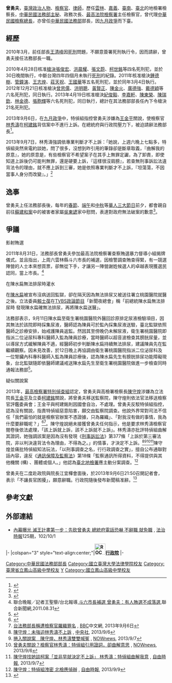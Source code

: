 {{Infobox_officeholder
| name = 曾勇夫
| image name = Tseng Yung-fu.jpg
| width = 200px
| office = {{ROC}}第21任[[中華民國法務部|法務部部長]]
| term_start = 2010年3月21日
| term_end = 2013年9月6日
| premierroc  = [[吳敦義|吳敦義]]<br>[[陳冲_(臺灣)|陳沖]]<br>[[江宜樺|江宜樺]]
| predecessor  = [[王清峰|王清峰]]
| successor = [[羅瑩雪|羅瑩雪]]
| sex = 男
| different name = 勇伯<ref>[http://www.appledaily.com.tw/realtimenews/article/new/20130906/254821/ 【動新聞】「勇伯說OK了」 特偵認定曾勇夫關說] {{Wayback|url=http://www.appledaily.com.tw/realtimenews/article/new/20130906/254821/ |date=20140413123937 }}，蘋果日報，2013年9月6日</ref>
| party = {{nonp}}
| now = 
| citizenship = {{TWN}}
| Native place =
| nationality = {{ROC}}
| date of birth = {{Birth date and age|1943|1|12}}
| place of birth ={{TWN-JPN}}[[高雄州|高雄州]]
| educate = 
*[[國立鳳山高級中學|臺灣省立鳳山高級中學]]
*[[國立臺灣大學|國立臺灣大學]]法律學系
*特種考試人事行政及主計人員考試乙等考試人事行政科及格
*特種考試司法人員考試乙等考試推事檢察官科及格
*司法官訓練所11期結業
| past = 
*[[臺灣雲林地方法院|臺灣雲林地方法院]]檢察署檢察長<br><span style="color: blue;">(1989年-1992年)</span>
*[[臺灣嘉義地方法院|臺灣嘉義地方法院]]檢察署檢察長<br><span style="color: blue;">(1992年-1993年)</span>
*[[臺灣臺南地方法院|臺灣臺南地方法院]]檢察署檢察長<br><span style="color: blue;">(1993年-1996年)</span>
*[[中華民國法務部|法務部]]主任秘書<br><span style="color: blue;">(1996年 - 1997年)</span>
*[[臺灣臺北地方法院|臺灣臺北地方法院]]檢察署檢察長<br><span style="color: blue;">(1997年-1999年)</span>
*法務部政務次長<br><span style="color: blue;">(1999年-2000年)</span>
*最高法院檢察署主任檢察官<br><span style="color: blue;">(2000年-2010年3月22日)</span>
*最高法院檢察署代理[[檢察總長|檢察總長]]<br><span style="color: blue;">(2010年1月26日-2010年3月21日)</span>
*法務部（第17任）部長<br><span style="color: blue;">(2010年3月22日-2013年9月6日)</span>
}}
'''曾勇夫'''{{BD|1943年|1月12日|catIdx=Z曾}}，[[臺灣|臺灣]][[政治人物|政治人物]]、[[檢察官|檢察官]]、[[律師|律師]]，歷任[[臺灣雲林地方法院|雲林]]、[[臺灣嘉義地方法院|嘉義]]、[[臺灣臺南地方法院|臺南]]、[[臺灣臺北地方法院|臺北]]的地檢署檢察長，[[中華民國法務部|中華民國法務部]][[主秘|主秘]]、政務次長、[[中華民國最高法院|最高法院]][[中華民國最高法院檢察署|檢察署]]主任檢察官，曾代理[[最高法院檢察署檢察總長|中華民國檢察總長]]，亦曾任[[中華民國|中華民國]][[中華民國法務部|法務部]]部長，因[[九月政爭|九月政爭]]而下臺。

==經歷==
2010年3月，前任部長[[王清峰|王清峰]]因[[中華民國死刑制度|死刑]]問題，不願意簽署死刑執行令，因而請辭，曾勇夫接任法務部長一職。

2010年4月28日核准[[槍決|槍決]][[張俊宏|張俊宏]]、[[洪晨耀|洪晨耀]]、[[張文蔚|張文蔚]]、[[柯世銘|柯世銘]]等四名死刑犯，並於30日晚間執行，中斷台灣四年四個月未執行[[死刑|死刑]]的紀錄。2011年核准槍決[[鍾德樹|鍾德樹]]、[[管鐘演|管鐘演]]、[[王志煌|王志煌]]、[[莊天祝|莊天祝]]、[[王國華|王國華]]等五名死刑犯，並於同年3月4日執行。2012年12月21日核准槍決[[曾思儒|曾思儒]]、[[洪明聰|洪明聰]]、[[黃賢正|黃賢正]]、[[陳金火|陳金火]]、[[廣德強|廣德強]]、[[戴德穎|戴德穎]]等六名死刑犯，同日執行。2013年4月19日核准槍決[[紀俊毅|紀俊毅]]、[[李嘉軒|李嘉軒]]、[[陳東榮|陳東榮]]、[[陳瑞欽|陳瑞欽]]、[[林金德|林金德]]、[[張胞輝|張胞輝]]等六名死刑犯，同日執行，總計在其法務部部長任內下令槍決21名死刑犯。

2013年9月6日，在[[九月政爭|九月政爭]]中，特偵組指控曾勇夫涉嫌為[[王金平|王金平]]關說，使檢察官[[林秀濤|林秀濤]]在[[柯建銘|柯建銘]]背信案中不進行上訴。在總統府與行政院壓力下，被迫請辭法務部長<ref>{{Cite web|url=https://news.tvbs.com.tw/life/502764|title=「不給長官帶來困擾」　曾勇夫請辭獲准│TVBS新聞網|accessdate=2018-05-17|last=TVBS|work=news.tvbs.com.tw}}</ref>。

2013年9月7日，林秀濤強調依專業判斷才不上訴：「她說，上週六晚上七點多，特偵組突然來電約談她，問了很多，沒想到昨引用的筆錄卻是斷章取義，『曲解我的原意』，她的原意是，有些檢察官不希望案子在其手上無罪定讞，為了卸責，即使知道上訴後仍可能判無罪，還是硬要上訴，『這樣很沒肩膀』，若查無刑事訴訟法違背法令的理由，就不應上訴到三審，她是依照專業判斷才不上訴，『坦蕩蕩，不因當事人身分而改變』。」<ref>{{Cite news|url=http://news.ltn.com.tw/news/focus/paper/711840|title=陳守煌找她談柯案「並非早就決定不上訴」 林秀濤：特偵組曲解我意 - 焦點 - 自由時報電子報|accessdate=2018-05-17|archive-date=2018-07-04|archive-url=https://web.archive.org/web/20180704093703/http://news.ltn.com.tw/news/focus/paper/711840|dead-url=no}}</ref>

==逸事==
曾勇夫上任法務部長後，每年的[[春節|春節]]、[[端午|端午]]和[[中秋|中秋]]等[[華人三大節日|華人三大節日]]前夕，都會親自前往[[蘇建和案|蘇建和案]]中的被害者家屬[[吳東諺|吳東諺]]家中慰問，表達對政府無法破案的歉意<ref>{{Cite news|url=http://www.nownews.com/2013/09/10/301-2984235.htm|title=黃世銘批政客　曾勇夫低調探蘇建和案遺孤：尊重但不接受|author=|publisher=NOWnews |date=2013-09-10}}</ref>。

==爭議==
;影射賄選
2011年8月31日，法務部長曾勇夫參加最高法院檢察署查察賄選暴力督導小組揭牌儀式。並且指出，上周六雲林縣斗六市長的補選，因檢警調查賄查得緊，有一競選陣營的人士本來想買票，卻無從下手，才讓另一陣營謝姓候選人的卓越表現獲選民認同，當上市長。<ref>聯合晚報╱記者王聖藜/台北報導,[http://udn.com/NEWS/NATIONAL/NAT1/6561445.shtml 斗六市長補選 曾勇夫：有人賄選不成落選],聯合新聞網,2011.08.31</ref>

;在陳水扁無法排尿時灌水
   
在[[陳水扁|陳水扁]]被宣布沒病送回監獄，卻在隔天因為無法排尿又被送往署立桃園醫院就醫之後。立法委員[[賴士葆|賴士葆]]在[[TVBS_(頻道)#政論類|TVBS政論節目]]「新聞夜總會」稱「前總統陳水扁無法排尿時 發現陳水扁確無法排尿，再將陳水扁送醫」。

法務部表示，9月11日陳水扁至衛生署桃園醫院外醫回診原排定尿液檢驗項目，因其無法於該院即時採集尿液，醫師認為陳員可於監內採集尿液送驗，臺北監獄依照醫師之診療安排，始戒護陳員返監。然因其至傍晚仍未解尿液，衛生署桃園醫院即指派二位泌尿科專科醫師入監為陳員診療，當時醫師以超音波檢查其膀胱尿量，並以導尿方式緩解陳員不適，經醫師初步判斷陳水扁持續無法排尿，建議陳員先在監繼續觀察。因未見改善，於12日晚上再協調由衛生署桃園醫院指派二位泌尿科及一位腎臟內科專科醫師入監為陳員診療後，認為陳水扁先生有膀胱排尿功能障礙現象，台北監獄隨即依醫師建議戒送陳水扁先生至衛生署桃園醫院做進一步檢查同時通報法務部<ref>{{Cite web |url=http://www.taiwannews.com.tw/etn/news_content.php?id=2028435 |title=對扁灌水、監視排尿? 　法務部嚴厲駁斥 |access-date=2012-09-19 |archive-date=2016-03-05 |archive-url=https://web.archive.org/web/20160305010203/http://www.taiwannews.com.tw/etn/news_content.php?id=2028435 |dead-url=no }}</ref>。

;疑似關說案
{{main|九月政爭}}
2013年，[[最高檢察署|最高檢察署]][[特別偵查組|特別偵查組]]認定，曾勇夫與高檢署檢察長[[陳守煌|陳守煌]]涉嫌為立法院長[[王金平|王金平]]及立委[[柯建銘|柯建銘]]關說，將曾勇夫移送監察院，陳守煌則依法官法移送檢察官評鑑委員會；王金平與柯建銘則因國會自治，不處理。曾勇夫反駁特偵組指控，認為沒有關說，指責特偵組惡意陷害，願交由監察院調查。他說外界常對司法不信任「我們最怕的就是檢察官辦案不憑證據，只為羅織」、「對我沒有做的事情，我為什麼要辭職呢？」<ref>{{cite news| language =zh-tw| author =蕭照平| url =http://news.rti.org.tw/index_newsContent.aspx?nid=448358| title =否認關說 曾勇夫：不齒司法陷害自己人| publisher =中國廣播電台| date =2013年9月6日| accessdate =2013年9月6日| deadurl =yes| archiveurl =https://web.archive.org/web/20130925180115/http://news.rti.org.tw/index_newsContent.aspx?nid=448358| archivedate =2013年9月25日}}</ref><ref>[http://www.bbc.co.uk/zhongwen/trad/china/2013/09/130906_taiwan_justice.shtml 台法務部長稱遭檢察官羅織罪名] {{Wayback|url=http://www.bbc.co.uk/zhongwen/trad/china/2013/09/130906_taiwan_justice.shtml |date=20140111210446 }}, [[BBC|BBC]]中文網, 2013年9月6日</ref>。陳守煌說絕未接獲曾勇夫任何指示，他是要求林秀濤檢察官閱卷後依法處理，「該上訴就上訴，該不上訴就不上訴」。林秀濤亦批評特偵組曲解其證詞，她強調該案是因為沒有發現《[[:s:刑事訴訟法_(民國102年)|刑事訴訟法]]》第377條「上訴於第三審法院，非以判決違背法令為理由，不得為之。」的情事，才決定不上訴。<ref>[http://www.cna.com.tw/News/aSOC/201309060288-1.aspx 陳守煌：未強迫林秀濤不上訴] {{Wayback|url=http://www.cna.com.tw/News/aSOC/201309060288-1.aspx |date=20130913124954 }}, [[中央社|中央社]], 2013/9/6</ref><ref>[http://www.nownews.com/2013/09/07/301-2983358.htm 捲入關說案　陳守煌、林秀濤雙雙喊冤] {{Wayback|url=http://www.nownews.com/2013/09/07/301-2983358.htm |date=20130926042621 }}, [[NOWnews|NOWnews]], 2013/9/7</ref><ref>[http://www.nownews.com/2013/09/06/138-2983123_1.htm 曾勇夫關說？檢察官林秀濤：特偵組引用證詞，卻曲解意思] {{Wayback|url=http://www.nownews.com/2013/09/06/138-2983123_1.htm |date=20130926043927 }}, [[NOWnews|NOWnews]], 2013/9/6</ref><ref>[http://www.libertytimes.com.tw/2013/new/sep/7/today-fo12.htm 陳守煌找她談柯案「並非早就決定不上訴」 林秀濤：特偵組曲解我意] {{webarchive|url=https://web.archive.org/web/20130911033921/http://www.libertytimes.com.tw/2013/new/sep/7/today-fo12.htm |date=2013-09-11 }}, [[自由時報|自由時報]], 2013/9/7</ref>陳守煌並痛批特偵組知法玩法，「以刑事調查之名，行行政調查之實」，擅自公布通聯對話內容，違反《[[:s:通訊保障及監察法|通訊保障及監察法]]》第18條「監察通訊所得資料，不得提供與其他機關 (構) 、團體或個人。」他認為[[臺北地檢署|臺北地檢署]]應主動分案調查。<ref>[http://www.libertytimes.com.tw/2013/new/sep/9/today-t3.htm 陳守煌：特偵組洩密 北檢應偵辦] {{webarchive|url=https://web.archive.org/web/20130921095431/http://www.libertytimes.com.tw/2013/new/sep/9/today-t3.htm |date=2013-09-21 }}, [[自由時報|自由時報]], 2013/9/9</ref>

曾勇夫在二度赴政院與院長江宜樺會面後，於2013年9月6日21:50召開記者會，表示「不讓長官困擾」，願意辭職。行政院隨後發布新聞稿准辭。<ref>{{Cite web |url=http://tw.news.yahoo.com/%E6%9B%BE%E5%8B%87%E5%A4%AB%E5%BC%B7%E8%AA%BF%E8%87%AA%E5%B7%B1%E7%9A%84%E6%B8%85%E7%99%BD-%E4%BD%86%E4%BB%8D%E8%A2%AB%E9%80%BC%E9%80%80%E5%AE%A3%E5%B8%83%E8%AB%8B%E8%BE%AD-140457026.html |title=曾勇夫強調自己的清白 但仍被逼退宣布請辭 |access-date=2013-09-06 |archive-date=2013-09-09 |archive-url=https://web.archive.org/web/20130909003903/http://tw.news.yahoo.com/%E6%9B%BE%E5%8B%87%E5%A4%AB%E5%BC%B7%E8%AA%BF%E8%87%AA%E5%B7%B1%E7%9A%84%E6%B8%85%E7%99%BD-%E4%BD%86%E4%BB%8D%E8%A2%AB%E9%80%BC%E9%80%80%E5%AE%A3%E5%B8%83%E8%AB%8B%E8%BE%AD-140457026.html |dead-url=no }}</ref>

==參考文獻==
<references/>

==外部連結==
{{commons cat|Tseng Yung-fu}}
* [http://blog.yam.com/lawpaper/article/70336192 內幕曝光 滅王計畫第一步：先砍曾勇夫 總統府電話恐嚇 不辭職 就免職] {{Wayback|url=http://blog.yam.com/lawpaper/article/70336192 |date=20150610224239 }}, [[法治時報|法治時報]]125期，102/10/1

{{start box}}
{{s-gov|roc}}
|-
|colspan="3" style="text-align:center;"|'''[[File:ROC_Executive_Yuan_Logo.svg|34px]][[行政院|行政院]]'''
|-
{{s-before|[[黃世銘|黃世銘]]（代理）<br /><small>正任：'''[[王清峰|王清峰]]'''</small>}}
{{s-title|[[中華民國法務部|法務部部長]]<br><small>第十二任<br>2010年3月22日－2013年9月6日}} 
{{s-after|[[陳明堂|陳明堂]]（代理）<br /><small>正任：'''[[羅瑩雪|羅瑩雪]]'''</small>}}
{{end box}}
{{檢察總長}}
{{中華民國法務部部長}}
{{吳敦義內閣}}
{{陳冲內閣}}
{{江宜樺內閣}}
{{Authority control}}

{{DEFAULTSORT:Z曾}}
[[Category:中華民國法務部部長|Category:中華民國法務部部長]]
[[Category:國立臺灣大學法律學院校友|Category:國立臺灣大學法律學院校友]]
[[Category:臺灣省立鳳山高級中學校友|Category:臺灣省立鳳山高級中學校友]]
[[Category:曾姓|Y]]
[[Category:國立鳳山高級中學校友|Category:國立鳳山高級中學校友]]